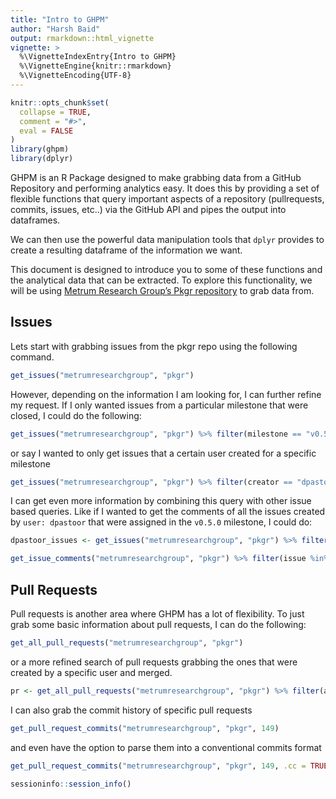 ```yaml
---
title: "Intro to GHPM"
author: "Harsh Baid"
output: rmarkdown::html_vignette
vignette: >
  %\VignetteIndexEntry{Intro to GHPM}
  %\VignetteEngine{knitr::rmarkdown}
  %\VignetteEncoding{UTF-8}
---
```


```r
knitr::opts_chunk$set(
  collapse = TRUE,
  comment = "#>",
  eval = FALSE
)
library(ghpm)
library(dplyr)
```

GHPM is an R Package designed to make grabbing data from a GitHub Repository and performing analytics easy. It does this by providing a set of flexible functions that query important aspects of a repository (pullrequests, commits, issues, etc..) via the GitHub API and pipes the output into dataframes.

We can then use the powerful data manipulation tools that `dplyr` provides to create a resulting dataframe of the information we want.

This document is designed to introduce you to some of these functions and the analytical data that can be extracted. To explore this functionality, we will be using [Metrum Research Group's Pkgr repository](https://github.com/metrumresearchgroup/pkgr) to grab data from.

## Issues

Lets start with grabbing issues from the pkgr repo using the following command.
```r
get_issues("metrumresearchgroup", "pkgr")
```

However, depending on the information I am looking for, I can further refine my request. If I only wanted issues from a particular milestone that were closed, I could do the following:
```r
get_issues("metrumresearchgroup", "pkgr") %>% filter(milestone == "v0.5.0", state == "CLOSED")
```

or say I wanted to only get issues that a certain user created for a specific milestone
```r
get_issues("metrumresearchgroup", "pkgr") %>% filter(creator == "dpastoor", milestone == "v0.5.0")
```

I can get even more information by combining this query with other issue based queries. Like if I wanted to get the comments of all the issues created by `user: dpastoor` that were assigned in the `v0.5.0` milestone, I could do:
```r
dpastoor_issues <- get_issues("metrumresearchgroup", "pkgr") %>% filter(creator == "dpastoor", milestone == "v0.5.0")

get_issue_comments("metrumresearchgroup", "pkgr") %>% filter(issue %in% dpastoor_issues$issue)
```


## Pull Requests

Pull requests is another area where GHPM has a lot of flexibility. To just grab some basic information about pull requests, I can do the following:
```r
get_all_pull_requests("metrumresearchgroup", "pkgr")
```

or a more refined search of pull requests grabbing the ones that were created by a specific user and merged.
```r
pr <- get_all_pull_requests("metrumresearchgroup", "pkgr") %>% filter(author == "dpastoor", state == "MERGED")
```

I can also grab the commit history of specific pull requests
```r
get_pull_request_commits("metrumresearchgroup", "pkgr", 149)
```

and even have the option to parse them into a conventional commits format
```r
get_pull_request_commits("metrumresearchgroup", "pkgr", 149, .cc = TRUE)
```

```r
sessioninfo::session_info()
```

